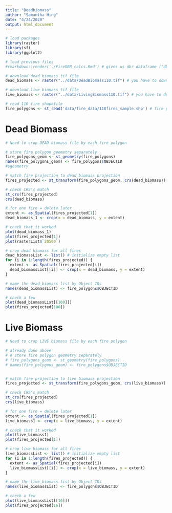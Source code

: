 ```yaml
---
title: "Deadbiomass"
author: "Samantha Hing"
date: "4/24/2020"
output: html_document
---
```


```r
# load packages
library(raster)
library(sf)
library(ggplot2)

```

```r
# load previous files
#rmarkdown::render('./FireDBR_calcs.Rmd') # gives us dbr dataframe ("dbr_data") & rasterList

# download dead biomass tif file
dead_biomass <- raster("../data/DeadBiomass110.tif") # you have to download this file onto your personal computer (not on git)

# download live biomass tif file
live_biomass <- raster("../data/LivingBiomass110.tif") # you have to download this file onto your personal computer (not on git)

# read 110 fire shapefile
fire_polygons <- st_read('data/fire_data/110fires_sample.shp') # fire polygons

```

# Dead Biomass
```r
# Need to crop DEAD biomass file by each fire polygon

# store fire polygon geometry separately
fire_polygons_geom <- st_geometry(fire_polygons)
names(fire_polygons_geom) <- fire_polygons$OBJECTID
#$geometry

# match fire projection to dead biomass projection
fires_projected <- st_transform(fire_polygons_geom, crs(dead_biomass))

# check CRS's match
st_crs(fires_projected)
crs(dead_biomass)

# for one fire = delete later
extent <- as_Spatial(fires_projected[1])
dead_biomass_1 <- crop(x = dead_biomass, y = extent)

# check that it worked
plot(dead_biomass_1)
plot(fires_projected[1])
plot(rasterList$`20500`)

# crop dead biomass for all fires
dead_biomassList <- list() # initialize empty list
for (i in 1:length(fires_projected)) {
  extent <- as_Spatial(fires_projected[i])
  dead_biomassList[[i]] <- crop(x = dead_biomass, y = extent)
}

# name the dead_biomass list by Object IDs
names(dead_biomassList) <- fire_polygons$OBJECTID

# check a few
plot(dead_biomassList[[100]])
plot(fires_projected[100])
```

# Live Biomass
```r
# Need to crop LIVE biomass file by each fire polygon

# already done above
# # store fire polygon geometry separately
# fire_polygons_geom <- st_geometry(fire_polygons)
# names(fire_polygons_geom) <- fire_polygons$OBJECTID


# match fire projection to live biomass projection
fires_projected <- st_transform(fire_polygons_geom, crs(live_biomass))

# check CRS's match
st_crs(fires_projected)
crs(live_biomass)

# for one fire = delete later
extent <- as_Spatial(fires_projected[1])
live_biomass1 <- crop(x = live_biomass, y = extent)

# check that it worked
plot(live_biomass1)
plot(fires_projected[1])

# crop live biomass for all fires
live_biomassList <- list() # initialize empty list
for (i in 1:length(fires_projected)) {
  extent <- as_Spatial(fires_projected[i])
  live_biomassList[[i]] <- crop(x = live_biomass, y = extent)
}

# name the live_biomass list by Object IDs
names(live_biomassList) <- fire_polygons$OBJECTID

# check a few
plot(live_biomassList[[16]])
plot(fires_projected[16])
```






